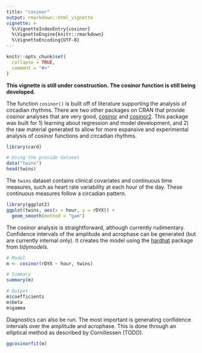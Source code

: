 ```yaml
---
title: "cosinor"
output: rmarkdown::html_vignette
vignette: >
  %\VignetteIndexEntry{cosinor}
  %\VignetteEngine{knitr::rmarkdown}
  %\VignetteEncoding{UTF-8}
---
```


```r
knitr::opts_chunk$set(
  collapse = TRUE,
  comment = "#>"
)
```

__This vignette is still under construction. The cosinor function is still being developed.__

The function `cosinor()` is built off of literature supporting the analysis of circadian rhythms. There are two other packages on CRAN that provide cosinor analyses that are very good, [cosinor](https://CRAN.R-project.org/package=cosinor) and [cosinor2](https://CRAN.R-project.org/package=cosinor2). This package was built for 1) learning about regression and model development, and 2) the raw material generated to allow for more expansive and experimental analysis of cosinor functions and circadian rhythms.

```r
library(card)

# Using the provide dataset
data("twins")
head(twins)
```

The `twins` dataset contains clinical covariates and continuous time measures, such as heart rate variability at each hour of the day. These continuous measures follow a circadian pattern.

```r
library(ggplot2)
ggplot(twins, aes(x = hour, y = rDYX)) +
  geom_smooth(method = "gam")
```

The cosinor analysis is straightforward, although currently rudimentary. Confidence intervals of the amplitude and acrophase can be generated (but are currently internal only). It creates the model using the [hardhat](https://tidymodels.github.io/hardhat/index.html) package from _tidymodels_. 

```r
# Model
m <- cosinor(rDYX ~ hour, twins)

# Summary
summary(m)

# Output
m$coefficients
m$beta 
m$gamma
```

Diagnostics can also be run. The most important is generating confidence intervals over the amplitude and acrophase. This is done through an elliptical method as described by Cornillessen (TODO).

```r
ggcosinorfit(m)
```

